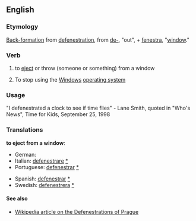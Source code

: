 == English ==

=== Etymology ===

[[back-formation|Back-formation]] from [[defenestration]], from {{L.}} [[de-]], "out", + [[fenestra]], "[[window]]."

=== Verb ===

# to [[eject]] or throw (someone or something) from a window
# {{computing}} {{slang}} To stop using the [[Windows]] [[operating system]]

=== Usage ===

"I defenestrated a clock to see if time flies" 
- Lane Smith, quoted in "Who's News", Time for Kids, September 25, 1998

=== Translations ===

'''to eject from a window''':

{{top}}
* German: {{Tword|de|defenestrieren||}}
* Italian: [[defenestrare]] [[:it:defenestrare|*]]
* Portuguese: [[defenestrar]] [[:pt:defenestrar|*]]
{{mid}}
* Spanish: [[defenestrar]] [[:es:defenestrar|*]]
* Swedish: [[defenestrera]] [[:sv:defenestrera|*]]
{{bottom}}

==== See also ====

* [[Wikipedia:Defenestrations of Prague|Wikipedia article on the Defenestrations of Prague]]